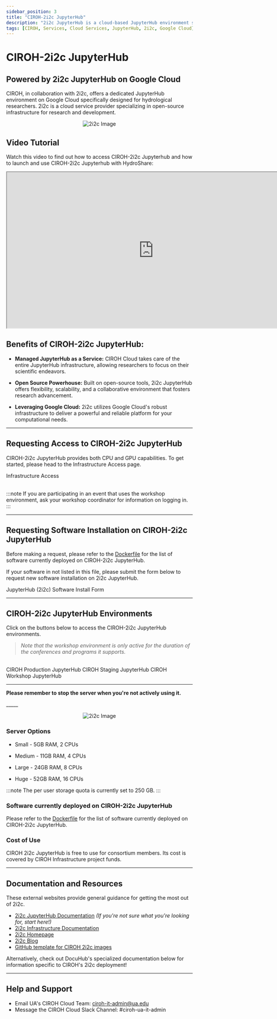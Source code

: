 ```yaml
---
sidebar_position: 3
title: "CIROH-2i2c JupyterHub"
description: "2i2c JupyterHub is a cloud-based JupyterHub environment specifically designed for hydrological researchers. It is powered by 2i2c JupyterHub, a cloud-based JupyterHub environment specifically on Google Cloud"
tags: [CIROH, Services, Cloud Services, JupyterHub, 2i2c, Google Cloud]
---
```



# CIROH-2i2c JupyterHub
## Powered by 2i2c JupyterHub on Google Cloud

CIROH, in collaboration with 2i2c, offers a dedicated JupyterHub environment on Google Cloud specifically designed for hydrological researchers. 2i2c is a cloud service provider specializing in open-source infrastructure for research and development.

<p align="center">
<img src={useBaseUrl("/img/2i2c.png")} alt="2i2c Image" style={{'width':'80%', 'height':'50%'}}/>
</p>

## Video Tutorial

Watch this video to find out how to access CIROH-2i2c Jupyterhub and how to launch and use CIROH-2i2c Jupyterhub with HydroShare:

<div style={{textAlign: 'center'}}>
  <iframe width="791" height="421" src="https://www.youtube.com/embed/DnbxhLdb6TM" title="CIROH-2i2c Jupyterhub" style={{border: 'none'}} allow="accelerometer; autoplay; clipboard-write; encrypted-media; gyroscope; picture-in-picture; web-share" referrerpolicy="strict-origin-when-cross-origin" allowfullscreen></iframe>
</div>


## Benefits of CIROH-2i2c JupyterHub:

*   **Managed JupyterHub as a Service:** CIROH Cloud takes care of the entire JupyterHub infrastructure, allowing researchers to focus on their scientific endeavors.
    
*   **Open Source Powerhouse:** Built on open-source tools, 2i2c JupyterHub offers flexibility, scalability, and a collaborative environment that fosters research advancement.
    
*   **Leveraging Google Cloud:** 2i2c utilizes Google Cloud's robust infrastructure to deliver a powerful and reliable platform for your computational needs.

-----
## Requesting Access to CIROH-2i2c JupyterHub

CIROH-2i2c JupyterHub provides both CPU and GPU capabilities. To get started, please head to the Infrastructure Access page.

<Link class="button button--active button--primary" to="/docs/services/access#accessing-ciroh-2i2c-jupyterhub">Infrastructure Access</Link>
<br/><br/>

:::note
If you are participating in an event that uses the workshop environment, ask your workshop coordinator for information on logging in.
:::

-----
## Requesting Software Installation on CIROH-2i2c JupyterHub

Before making a request, please refer to the [Dockerfile](https://github.com/2i2c-org/awi-ciroh-image/blob/main/Dockerfile) for the list of software currently deployed on CIROH-2i2c JupyterHub.

If your software in not listed in this file, please submit the form below to request new software installation on 2i2c JupyterHub.

<Link class="button button--active button--primary" to="https://forms.office.com/Pages/ResponsePage.aspx?id=jnIAKtDwtECk6M5DPz-8p4IIpHdEnmhNgjOa9FjrwGtUNUoyV1UxNFIzV1AyTDhTNzdOT1Q5NVlLTC4u"> JupyterHub (2i2c) Software Install Form</Link>


---

## CIROH-2i2c JupyterHub Environments

Click on the buttons below to access the CIROH-2i2c JupyterHub environments.
> *Note that the workshop environment is only active for the duration of the conferences and programs it supports.*
<br/>

<Link class="button button--active button--primary" style={{'margin-bottom':'1.3rem', 'margin-right':'1.4rem'}}  to="https://ciroh.awi.2i2c.cloud/hub/login"> CIROH Production JupyterHub</Link>

<Link class="button button--active button--primary" style={{'margin-bottom':'1.3rem', 'margin-right':'1.4rem'}} to="https://staging.ciroh.awi.2i2c.cloud/hub/login"> CIROH Staging JupyterHub</Link>

<Link class="button button--active button--primary" style={{'margin-bottom':'1.3rem', 'margin-right':'1.4rem'}} to="https://workshop.ciroh.awi.2i2c.cloud/hub/login"> CIROH Workshop JupyterHub</Link>

---


<div class="indent-wrapper">
  <p><b>Please remember to stop the server when you're not actively using it.</b></p>
  <VideoPlayer url="https://youtu.be/VSFs2bu4-74"/>
</div>
_____

<p align="center">
<img src={useBaseUrl("/img/2i2c-1.png")} alt="2i2c Image" style={{'width':'80%', 'height':'50%'}}/>
</p>

### Server Options
- Small - 5GB RAM, 2 CPUs

- Medium - 11GB RAM, 4 CPUs

- Large - 24GB RAM, 8 CPUs

- Huge - 52GB RAM, 16 CPUs

:::note
The per user storage quota is currently set to 250 GB.
:::

### Software currently deployed on CIROH-2i2c JupyterHub

Please refer to the [Dockerfile](https://github.com/2i2c-org/awi-ciroh-image/blob/main/Dockerfile) for the list of software currently deployed on CIROH-2i2c JupyterHub.

### Cost of Use

CIROH 2i2c JupyterHub is free to use for consortium members. Its cost is covered by CIROH Infrastructure project funds.

---

## Documentation and Resources

These external websites provide general guidance for getting the most out of 2i2c.

- [2i2c JupyterHub Documentation](https://docs.2i2c.org/) *(If you're not sure what you're looking for, start here!)*
- [2i2c Infrastructure Documentation](https://infrastructure.2i2c.org/)
- [2i2c Homepage](https://2i2c.org/)
- [2i2c Blog](https://2i2c.org/blog/)
- [GitHub template for CIROH 2i2c images](https://github.com/2i2c-org/awi-ciroh-image)

Alternatively, check out DocuHub's specialized documentation below for information specific to CIROH's 2i2c deployment!


<DocCardList />

---

## Help and Support

- Email UA's CIROH Cloud Team: ciroh-it-admin@ua.edu 
- Message the CIROH Cloud Slack Channel: #ciroh-ua-it-admin
